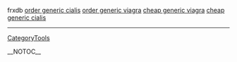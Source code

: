 frxdb  <a href=" http://imerl.fing.edu.uy/calcu1/_discusion/_disc1/0000000c.htm ">order generic cialis</a> <a href=" http://imerl.fing.edu.uy/calcu1/_discusion/_disc1/0000000d.htm ">order generic viagra</a> <a href=" http://imerl.fing.edu.uy/calcu1/_discusion/_disc1/00000009.htm ">cheap generic viagra</a> <a href=" http://imerl.fing.edu.uy/calcu1/_discusion/_disc1/0000000b.htm ">cheap generic cialis</a>
----
[[CategoryTools]]

__NOTOC__